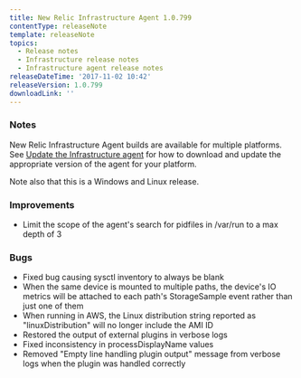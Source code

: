 ```yaml
---
title: New Relic Infrastructure Agent 1.0.799
contentType: releaseNote
template: releaseNote
topics:
  - Release notes
  - Infrastructure release notes
  - Infrastructure agent release notes
releaseDateTime: '2017-11-02 10:42'
releaseVersion: 1.0.799
downloadLink: ''
---
```


### Notes

New Relic Infrastructure Agent builds are available for multiple platforms. See [Update the Infrastructure agent](https://docs.newrelic.com/docs/infrastructure/new-relic-infrastructure/installation/update-infrastructure-agent) for how to download and update the appropriate version of the agent for your platform.

Note also that this is a Windows and Linux release.

### Improvements

* Limit the scope of the agent's search for pidfiles in /var/run to a max depth of 3

### Bugs

* Fixed bug causing sysctl inventory to always be blank
* When the same device is mounted to multiple paths, the device's IO metrics will be attached to each path's StorageSample event rather than just one of them
* When running in AWS, the Linux distribution string reported as "linuxDistribution" will no longer include the AMI ID
* Restored the output of external plugins in verbose logs
* Fixed inconsistency in processDisplayName values
* Removed "Empty line handling plugin output" message from verbose logs when the plugin was handled correctly

